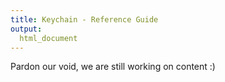 ```yaml
---
title: Keychain - Reference Guide
output:
  html_document
---
```


Pardon our void, we are still working on content :)